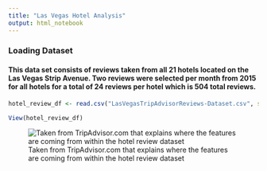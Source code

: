 ```yaml
---
title: "Las Vegas Hotel Analysis"
output: html_notebook
---
```





### Loading Dataset
#### This data set consists of reviews taken from all 21 hotels located on the Las Vegas Strip Avenue. Two reviews were selected per month from 2015 for all hotels for a total of 24 reviews per hotel which is 504 total reviews.
```r
hotel_review_df <- read.csv("LasVegasTripAdvisorReviews-Dataset.csv", sep = ";", header = TRUE)

View(hotel_review_df)
```

![Taken from TripAdvisor.com that explains where the features are coming from within the hotel review dataset](tripadvisor.png)

